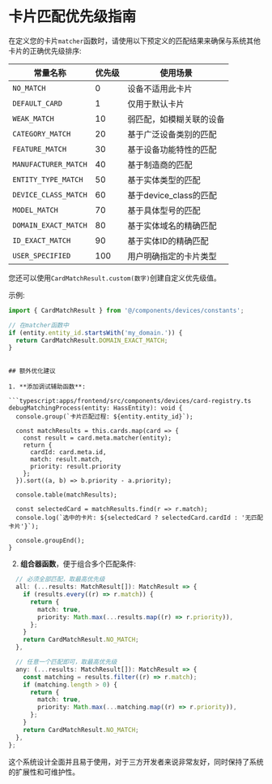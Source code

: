 # 卡片匹配优先级指南

在定义您的卡片`matcher`函数时，请使用以下预定义的匹配结果来确保与系统其他卡片的正确优先级排序:

| 常量名称             | 优先级 | 使用场景                 |
| -------------------- | ------ | ------------------------ |
| `NO_MATCH`           | 0      | 设备不适用此卡片         |
| `DEFAULT_CARD`       | 1      | 仅用于默认卡片           |
| `WEAK_MATCH`         | 10     | 弱匹配，如模糊关联的设备 |
| `CATEGORY_MATCH`     | 20     | 基于广泛设备类别的匹配   |
| `FEATURE_MATCH`      | 30     | 基于设备功能特性的匹配   |
| `MANUFACTURER_MATCH` | 40     | 基于制造商的匹配         |
| `ENTITY_TYPE_MATCH`  | 50     | 基于实体类型的匹配       |
| `DEVICE_CLASS_MATCH` | 60     | 基于device_class的匹配   |
| `MODEL_MATCH`        | 70     | 基于具体型号的匹配       |
| `DOMAIN_EXACT_MATCH` | 80     | 基于实体域名的精确匹配   |
| `ID_EXACT_MATCH`     | 90     | 基于实体ID的精确匹配     |
| `USER_SPECIFIED`     | 100    | 用户明确指定的卡片类型   |

您还可以使用`CardMatchResult.custom(数字)`创建自定义优先级值。

示例:

```javascript
import { CardMatchResult } from '@/components/devices/constants';

// 在matcher函数中
if (entity.entity_id.startsWith('my_domain.')) {
  return CardMatchResult.DOMAIN_EXACT_MATCH;
}
```

````

## 额外优化建议

1. **添加调试辅助函数**:

```typescript:apps/frontend/src/components/devices/card-registry.ts
debugMatchingProcess(entity: HassEntity): void {
  console.group(`卡片匹配过程: ${entity.entity_id}`);

  const matchResults = this.cards.map(card => {
    const result = card.meta.matcher(entity);
    return {
      cardId: card.meta.id,
      match: result.match,
      priority: result.priority
    };
  }).sort((a, b) => b.priority - a.priority);

  console.table(matchResults);

  const selectedCard = matchResults.find(r => r.match);
  console.log(`选中的卡片: ${selectedCard ? selectedCard.cardId : '无匹配卡片'}`);

  console.groupEnd();
}
````

2. **组合器函数**，便于组合多个匹配条件:

```typescript
  // 必须全部匹配，取最高优先级
  all: (...results: MatchResult[]): MatchResult => {
    if (results.every((r) => r.match)) {
      return {
        match: true,
        priority: Math.max(...results.map((r) => r.priority)),
      };
    }
    return CardMatchResult.NO_MATCH;
  },

  // 任意一个匹配即可，取最高优先级
  any: (...results: MatchResult[]): MatchResult => {
    const matching = results.filter((r) => r.match);
    if (matching.length > 0) {
      return {
        match: true,
        priority: Math.max(...matching.map((r) => r.priority)),
      };
    }
    return CardMatchResult.NO_MATCH;
  },
};
```

这个系统设计全面并且易于使用，对于三方开发者来说非常友好，同时保持了系统的扩展性和可维护性。
